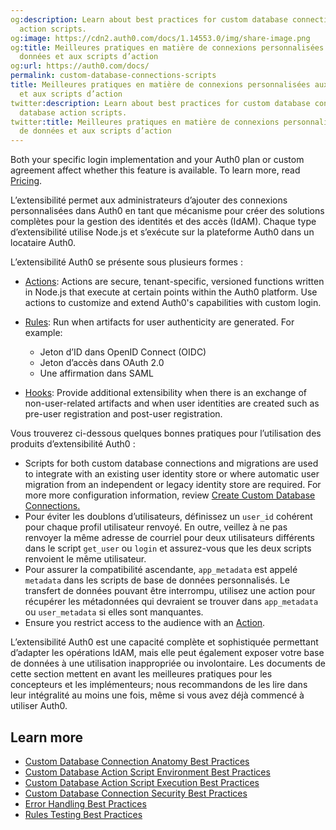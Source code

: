 ```yaml
---
og:description: Learn about best practices for custom database connections and database
  action scripts.
og:image: https://cdn2.auth0.com/docs/1.14553.0/img/share-image.png
og:title: Meilleures pratiques en matière de connexions personnalisées aux bases de
  données et aux scripts d’action
og:url: https://auth0.com/docs/
permalink: custom-database-connections-scripts
title: Meilleures pratiques en matière de connexions personnalisées aux bases de données
  et aux scripts d’action
twitter:description: Learn about best practices for custom database connections and
  database action scripts.
twitter:title: Meilleures pratiques en matière de connexions personnalisées aux bases
  de données et aux scripts d’action
---
```


<Card title="Availability varies by Auth0 plan">

Both your specific login implementation and your Auth0 plan or custom agreement affect whether this feature is available. To learn more, read [Pricing](https://auth0.com/pricing).

</Card>

L’extensibilité permet aux administrateurs d’ajouter des connexions personnalisées dans Auth0 en tant que mécanisme pour créer des solutions complètes pour la gestion des identités et des accès (IdAM). Chaque type d’extensibilité utilise Node.js et s’exécute sur la plateforme Auth0 dans un locataire Auth0.

L’extensibilité Auth0 se présente sous plusieurs formes :

* [Actions](/docs/customize/actions): Actions are secure, tenant-specific, versioned functions written in Node.js that execute at certain points within the Auth0 platform. Use actions to customize and extend Auth0's capabilities with custom login.
* [Rules](/docs/customize/rules): Run when artifacts for user authenticity are generated. For example:

  + Jeton d’ID dans OpenID Connect (OIDC)
  + Jeton d’accès dans OAuth 2.0
  + Une affirmation dans SAML
* [Hooks](/docs/customize/hooks): Provide additional extensibility when there is an exchange of non-user-related artifacts and when user identities are created such as pre-user registration and post-user registration.

Vous trouverez ci-dessous quelques bonnes pratiques pour l’utilisation des produits d’extensibilité Auth0 :

* Scripts for both custom database connections and migrations are used to integrate with an existing user identity store or where automatic user migration from an independent or legacy identity store are required. For more more configuration information, review [Create Custom Database Connections.](/docs/authenticate/database-connections/custom-db/create-db-connection)
* Pour éviter les doublons d’utilisateurs, définissez un `user_id` cohérent pour chaque profil utilisateur renvoyé. En outre, veillez à ne pas renvoyer la même adresse de courriel pour deux utilisateurs différents dans le script `get_user` ou `login` et assurez-vous que les deux scripts renvoient le même utilisateur.
* Pour assurer la compatibilité ascendante, `app_metadata` est appelé `metadata` dans les scripts de base de données personnalisés. Le transfert de données pouvant être interrompu, utilisez une action pour récupérer les métadonnées qui devraient se trouver dans `app_metadata` ou `user_metadata` si elles sont manquantes.
* Ensure you restrict access to the <Tooltip tip="Audience: Unique identifier of the audience for an issued token. Named aud in a token, its value contains the ID of either an application (Client ID) for an ID Token or an API (API Identifier) for an Access Token." cta="View Glossary" href="/docs/glossary?term=audience">audience</Tooltip> with an [Action](/docs/customize/actions).

L’extensibilité Auth0 est une capacité complète et sophistiquée permettant d’adapter les opérations IdAM, mais elle peut également exposer votre base de données à une utilisation inappropriée ou involontaire. Les documents de cette section mettent en avant les meilleures pratiques pour les concepteurs et les implémenteurs; nous recommandons de les lire dans leur intégralité au moins une fois, même si vous avez déjà commencé à utiliser Auth0.

## Learn more

* [Custom Database Connection Anatomy Best Practices](/docs/authenticate/database-connections/custom-db/custom-database-connections-scripts/anatomy)
* [Custom Database Action Script Environment Best Practices](/docs/authenticate/database-connections/custom-db/custom-database-connections-scripts/environment)
* [Custom Database Action Script Execution Best Practices](/docs/authenticate/database-connections/custom-db/custom-database-connections-scripts/execution)
* [Custom Database Connection Security Best Practices](/docs/authenticate/database-connections/custom-db/custom-database-connections-scripts/connection-security)
* [Error Handling Best Practices](/docs/troubleshoot/error-handling-best-practices)
* [Rules Testing Best Practices](/docs/rules-best-practices/rules-testing-best-practices)